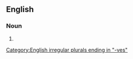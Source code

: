 ==English==

===Noun===
{{head|en|noun form}}

# {{plural of|hunting knife|lang=en}}

[[Category:English irregular plurals ending in "-ves"]]